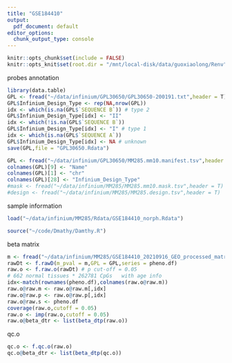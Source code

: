 ```yaml
---
title: "GSE184410"
output:
  pdf_document: default
editor_options: 
  chunk_output_type: console
---
```


```r
knitr::opts_chunk$set(include = FALSE)
knitr::opts_knit$set(root.dir = "/mnt/local-disk/data/guoxiaolong/Renv")
```

probes annotation

```r
library(data.table)
GPL <- fread("~/data/infinium/GPL30650/GPL30650-200191.txt",header = T)
GPL$Infinium_Design_Type <- rep(NA,nrow(GPL))
idx <- which(is.na(GPL$`SEQUENCE B`)) # type 2
GPL$Infinium_Design_Type[idx] <- "II"
idx <- which(!is.na(GPL$`SEQUENCE B`))
GPL$Infinium_Design_Type[idx] <- "I" # type 1
idx <- which(is.na(GPL$`SEQUENCE A`))
GPL$Infinium_Design_Type[idx] <- NA # unknown
save(GPL,file = "GPL30650.Rdata")

GPL <- fread("~/data/infinium/GPL30650/MM285.mm10.manifest.tsv",header = T)
colnames(GPL)[9] <- "Name"
colnames(GPL)[1] <- "chr"
colnames(GPL)[28] <- "Infinium_Design_Type"
#mask <- fread("~/data/infinium/MM285/MM285.mm10.mask.tsv",header = T)
#design <- fread("~/data/infinium/MM285/MM285.design.tsv",header = T)
```

sample information

```r
load("~/data/infinium/MM285/Rdata/GSE184410_norph.Rdata")
```

```r
source("~/code/Dmathy/Damthy.R")
```

beta matrix

```r
m <- fread("~/data/infinium/MM285/GSE184410_20210916_GEO_processed_matrix.csv",header = T)
rawDt <- f.rawD(m_pval = m,GPL = GPL,series = pheno.df)
raw.o <- f.raw.o(rawDt) # p cut-off = 0.05
# 662 normal tissues * 262781 CpGs   with age info
idx<-match(rownames(pheno.df),colnames(raw.o@raw.m))
raw.o@raw.m <- raw.o@raw.m[,idx]
raw.o@raw.p <- raw.o@raw.p[,idx]
raw.o@raw.s <- pheno.df
coverage(raw.o,cutoff = 0.05)
raw.o <- imp(raw.o,cutoff = 0.05)
raw.o@beta_dtr <- list(beta_dtp(raw.o))
```

qc.o

```r
qc.o <- f.qc.o(raw.o)
qc.o@beta_dtr <- list(beta_dtp(qc.o))
```
